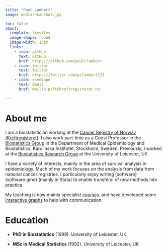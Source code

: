 ```yaml
---
title: "Paul Lambert"
image: media/headshot.jpg

toc: false
about: 
  template: trestles
  image-shape: round
  image-width: 15em
  links:
    - icon: github
      text: GitHub
      href: https://github.com/paulclambert
    - icon: twitter
      text: Twitter
      href: https://twitter.com/pclambert123      
    - icon: envelope
      text: Email
      href: mailto:pclt@kreftregisteret.no

---
```





# About me

I am a biostatistician working at the [Cancer Registry of Norway (Kreftregisteret)](https://www.kreftregisteret.no/). 
I also work part-time as a Guest Professor in the [Biostatistics Group](https://ki.se/en/meb/research/meb-biostatistics-group) in the Department of Medical Epidemiology and Biostatistics, Karolinska Institutet, Stockholm, Sweden. Previously, I worked at the [Biostatistics Research Group](https://le.ac.uk/biostatistics/biostatistics-research-group) at the University of Leicester, UK.

I have a variety of interests, mainly in the area of survival analysis in epidemiology. Much of my work focuses on the analysis from data from national cancer registries. I particularly enjoy writing [software}(software.qmd) (mainly in Stata) to enable transferal of new methods into practice.

My teaching is now mainly specialist [courses](courses.qmd). and have developed some [interactive graphs](interactive_graphs.qmd) to help with communication.


# Education

  - **PhD in Biostatistics** (1999). University of Leicester, UK

  -  **MSc in Medical Statistics** (1992). University of Leicester, UK